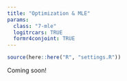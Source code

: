 ```yaml
---
title: "Optimization & MLE"
params:
  class: "7-mle"
  logitrcars: TRUE
  formr4conjoint: TRUE
---
```


```r
source(here::here("R", "settings.R"))
```

Coming soon!
